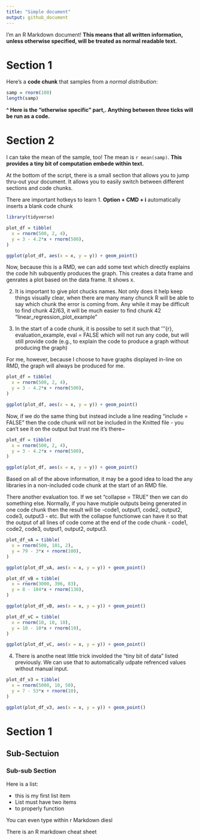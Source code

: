 ```yaml
---
title: "Simple document"
output: github_document
---
```


I'm an R Markdown document! **This means that all written information, unless otherwise specified, will be treated as normal readable text.**

# Section 1

Here's a **code chunk** that samples from 
a _normal distribution_:

```r
samp = rnorm(100)
length(samp)
```
**^ Here is the "otherwise specific" part,. Anything between three ticks will be run as a code.**

# Section 2

I can take the mean of the sample, too!
The mean is `r mean(samp)`.
**This provides a tiny bit of computation embede within text.**

At the bottom of the script, there is a small section that allows you to jump thru-out your document. It allows you to easily switch between different sections and code chunks. 

There are important hotkeys to learn
1. **Option + CMD + i** automatically inserts a blank code chunk

```r
library(tidyverse)

plot_df = tibble(
  x = rnorm(500, 2, 4),
  y = 3 - 4.2*x + rnorm(500),
)

ggplot(plot_df, aes(x = x, y = y)) + geom_point()
```

Now, because this is a RMD, we can add some text which directly explains the code hih subquently produces the graph. This creates a data frame and genrates a plot based on the data frame. It shows x.

2. It is important to give plot chucks names. Not only does it help keep things visually clear, when there are many many chunck R will be able to say which chunk the error is coming from. Any while it may be difficult to find chunk 42/63, it will be much easier to find chunk 42 "linear_regression_plot_example"

3. In the start of a code chunk, it is possibe to set it such that '''{r}, evaluation_example, eval = FALSE which will not run any code, but will still provide code (e.g., to explain the code to produce a graph without producing the graph)

For me, however, because I choose to have graphs displayed in-line on RMD, the graph will always be produced for me.


```r

plot_df = tibble(
  x = rnorm(500, 2, 4),
  y = 3 - 4.2*x + rnorm(500),
)

ggplot(plot_df, aes(x = x, y = y)) + geom_point()

```

Now, if we do the same thing but instead include a line reading "include = FALSE" then the code chunk will not be included in the Knitted file - you can't see it on the output but trust me it's there~

```r

plot_df = tibble(
  x = rnorm(500, 2, 4),
  y = 3 - 4.2*x + rnorm(500),
)

ggplot(plot_df, aes(x = x, y = y)) + geom_point()

```

Based on all of the above information, it may be a good idea to load the any libraries in a non-included code chunk at the start of an RMD file.

There another evaluation too. If we set "collapse = TRUE" then we can do something else. Normally, if you have mutiple outputs being generated in one code chunk then the result will be -code1, output1, code2, output2, code3, output3 - etc. But with the collapse functionwe can have it so that the output of all lines of code come at the end of the code chunk - code1, code2, code3, output1, output2, output3. 

```r

plot_df_vA = tibble(
  x = rnorm(500, 101, 2),
  y = 79 - 3*x + rnorm(100),
)

ggplot(plot_df_vA, aes(x = x, y = y)) + geom_point()

plot_df_vB = tibble(
  x = rnorm(3000, 396, 83),
  y = 8 - 184*x + rnorm(130),
)

ggplot(plot_df_vB, aes(x = x, y = y)) + geom_point()

plot_df_vC = tibble(
  x = rnorm(10, 10, 10),
  y = 10 - 10*x + rnorm(10),
)

ggplot(plot_df_vC, aes(x = x, y = y)) + geom_point()

```




4. There is anothe neat little trick involded the "tiny bit of data" listed previously. We can use that to automatically udpate refrenced values without manual input. 

```r

plot_df_v3 = tibble(
  x = rnorm(5000, 10, 50),
  y = 7 - 53*x + rnorm(10),
)

ggplot(plot_df_v3, aes(x = x, y = y)) + geom_point()

```


# Section 1 
## Sub-Sectuion
### Sub-sub Section

Here is a list:

- this is my first list item
- List must have two items 
- to properly function 

You can even type within r Markdown diesl

There is an R markdown cheat sheet




